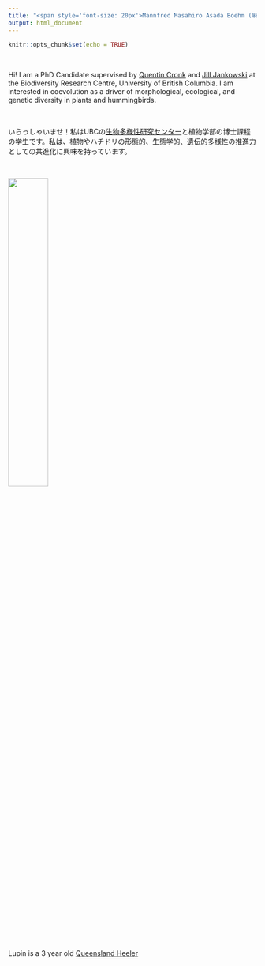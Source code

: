 ```yaml
---
title: "<span style='font-size: 20px'>Mannfred Masahiro Asada Boehm (麻田 真弘)</style>"
output: html_document
---
```


```r
knitr::opts_chunk$set(echo = TRUE)
```

&nbsp;

Hi! I am a PhD Candidate supervised by [Quentin Cronk](http://cronklab.wikidot.com/) and [Jill Jankowski](https://www.zoology.ubc.ca/~jankowsk/) at the Biodiversity Research Centre, University of British Columbia. I am interested in coevolution as a driver of morphological, ecological, and genetic diversity in plants and hummingbirds.

&nbsp;
&nbsp;
&nbsp;

いらっしゃいませ！私はUBCの[生物多様性研究センター](https://biodiversity.ubc.ca/research)と植物学部の博士課程の学生です。私は、植物やハチドリの形態的、生態学的、遺伝的多様性の推進力としての共進化に興味を持っています。

&nbsp;
&nbsp;
&nbsp;

<p align="center">
![](./media/lupin.JPG){width=40%}\
Lupin is a 3 year old  [Queensland Heeler](https://en.wikipedia.org/wiki/Australian_Cattle_Dog#In_the_United_States)